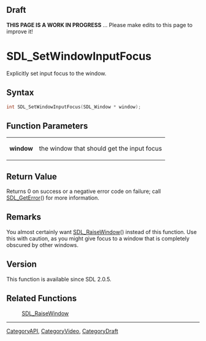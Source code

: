 
== Draft ==

'''THIS PAGE IS A WORK IN PROGRESS''' ... Please make edits to this page to improve it!



<!-- #*^*^*^*^*See https://wiki.libsdl.org/SGFunctions for details on editing this page*^*^*^*^* -->
= SDL_SetWindowInputFocus =

Explicitly set input focus to the window.

== Syntax ==

<syntaxhighlight lang='c'>
int SDL_SetWindowInputFocus(SDL_Window * window);
</syntaxhighlight>

== Function Parameters ==

{|
|'''window'''
|the window that should get the input focus
|}

== Return Value ==

Returns 0 on success or a negative error code on failure; call
[[SDL_GetError]]() for more information.

== Remarks ==

You almost certainly want [[SDL_RaiseWindow]]() instead of this function.
Use this with caution, as you might give focus to a window that is
completely obscured by other windows.

== Version ==

This function is available since SDL 2.0.5.

== Related Functions ==

:[[SDL_RaiseWindow]]

----
[[CategoryAPI]], [[CategoryVideo]], [[CategoryDraft]]
<!-- #See the Style Guide for instructions on editing the footer. -->


